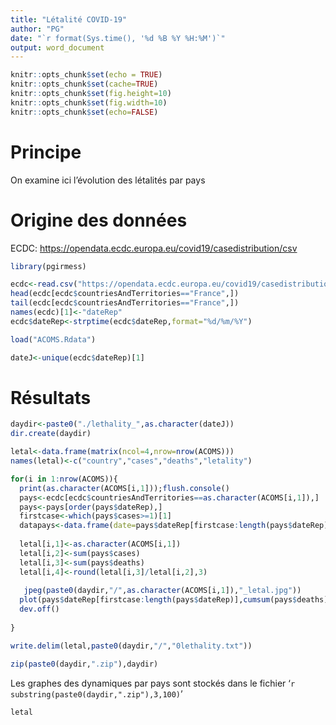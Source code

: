 ```yaml
---
title: "Létalité COVID-19"
author: "PG"
date: "`r format(Sys.time(), '%d %B %Y %H:%M')`"
output: word_document
---
```


```r
knitr::opts_chunk$set(echo = TRUE)
knitr::opts_chunk$set(cache=TRUE)
knitr::opts_chunk$set(fig.height=10)
knitr::opts_chunk$set(fig.width=10)
knitr::opts_chunk$set(echo=FALSE)
```


# Principe

On examine ici l'évolution des létalités par pays


# Origine des données

ECDC: [https://opendata.ecdc.europa.eu/covid19/casedistribution/csv](https://opendata.ecdc.europa.eu/covid19/casedistribution/csv)




```r

library(pgirmess)

ecdc<-read.csv("https://opendata.ecdc.europa.eu/covid19/casedistribution/csv")
head(ecdc[ecdc$countriesAndTerritories=="France",])
tail(ecdc[ecdc$countriesAndTerritories=="France",])
names(ecdc)[1]<-"dateRep"
ecdc$dateRep<-strptime(ecdc$dateRep,format="%d/%m/%Y")

load("ACOMS.Rdata")

dateJ<-unique(ecdc$dateRep)[1]

```

# Résultats

```r
daydir<-paste0("./lethality_",as.character(dateJ))
dir.create(daydir)

letal<-data.frame(matrix(ncol=4,nrow=nrow(ACOMS)))
names(letal)<-c("country","cases","deaths","letality")

for(i in 1:nrow(ACOMS)){
  print(as.character(ACOMS[i,1]));flush.console()
  pays<-ecdc[ecdc$countriesAndTerritories==as.character(ACOMS[i,1]),]
  pays<-pays[order(pays$dateRep),]
  firstcase<-which(pays$cases>=1)[1]
  datapays<-data.frame(date=pays$dateRep[firstcase:length(pays$dateRep)],cas=cumsum(pays$cases)[firstcase:length(pays$dateRep)],let=cumsum(pays$deaths)[firstcase:length(pays$dateRep)])
  
  letal[i,1]<-as.character(ACOMS[i,1])
  letal[i,2]<-sum(pays$cases)
  letal[i,3]<-sum(pays$deaths)
  letal[i,4]<-round(letal[i,3]/letal[i,2],3)
  
   jpeg(paste0(daydir,"/",as.character(ACOMS[i,1]),"_letal.jpg"))
  plot(pays$dateRep[firstcase:length(pays$dateRep)],cumsum(pays$deaths)[firstcase:length(pays$dateRep)]/cumsum(pays$cases)[firstcase:length(pays$dateRep)],las=1,ylab="Letality",xlab="Time",main=as.character(ACOMS[i,1]),type="l")
  dev.off()
  
}

write.delim(letal,paste0(daydir,"/","0lethality.txt"))

zip(paste0(daydir,".zip"),daydir)

```

Les graphes des dynamiques par pays sont stockés dans le fichier '`r substring(paste0(daydir,".zip"),3,100)`'

```r

letal


```

